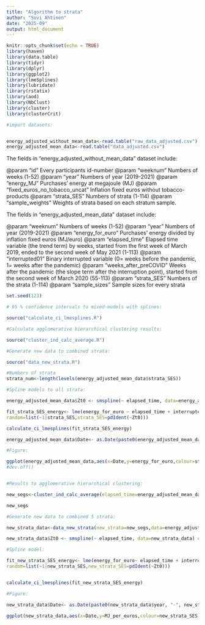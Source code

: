 ```yaml
---
title: "Algorithm to strata"
author: "Suvi Ahtinen"
date: "2025-09"
output: html_document
---
```


```r
knitr::opts_chunk$set(echo = TRUE)
library(haven)
library(data.table)
library(tidyr)
library(dplyr)
library(ggplot2)
library(lmeSplines)
library(lubridate)
library(rstatix)
library(aod)
library(NbClust)
library(cluster)
library(clusterCrit)

#import datasets:


energy_adjusted_without_mean_data<-read.table("raw_data_adjusted.csv")
energy_adjusted_mean_data<-read.table("data_adjusted.csv")


```
The fields in "energy_adjusted_without_mean_data" dataset include:

@param "id" Every participants id-number
@param "weeknum" Numbers of weeks (1-52)
@param "year" Numbers of year (2019-2021)
@param "energy_MJ" Purchases' energy at megajoule (MJ)
@param "fixed_euros_no_tobacco_uncat" Inflation fixed euros without tobacco-products
@param "strata_SES" Numbers of strata (1-114)
@param "sample_weights" Weights of strata based on each stratum sample.


The fields in "energy_adjusted_mean_data" dataset include:

@param "weeknum" Numbers of weeks (1-52)
@param "year" Numbers of year (2019-2021)
@param "energy_for_euro" Purchases' energy divided by inflation fixed euros (MJ/euro)
@param "elapsed_time" Elapsed time variable (the trend term) by weeks, started from the first week of March 2019, ended to the second week of May 2021 (1-113)
@param "interrupted01" Binary interrupted variable (0= weeks before the pandemic, 1= weeks after the pandemic)
@param "weeks_after_preCOVID" Weeks after the pandemic (the slope term after the interruption point), started from the second week of March 2020 (55-113)
@param "strata_SES" Numbers of the strata (1-114)
@param "sample_sizes" Sample sizes for every strata  


```r

set.seed(123)

# 95 % confidence intervals to mixed-models with splines:

source("calculate_ci_lmesplines.R")

#Calculate agglomerative hierarchical clustering results:

source("cluster_ind_calc_average.R")

#Generate new data to combined strata:  

source("data_new_strata.R")

#Numbers of strata
strata_num<-length(levels(energy_adjusted_mean_data$strata_SES))

#Spline models to all strata:

energy_adjusted_mean_data$Zt0 <- smspline(~ elapsed_time, data=energy_adjusted_mean_data) #smoothing splines

fit_strata_SES_energy<- lme(energy_for_euro ~ elapsed_time + interrupted01 + weeks_after_preCOVID + elapsed_time:strata_SES + interrupted01:strata_SES + weeks_after_preCOVID:strata_SES, data=energy_adjusted_mean_data,
random=list(~1|strata_SES,strata_SES=pdIdent(~Zt0)))

calculate_ci_lmesplines(fit_strata_SES_energy)

energy_adjusted_mean_data$Date<- as.Date(paste0(energy_adjusted_mean_data$year, "-", energy_adjusted_mean_data$weeknum, "-", 7), format = "%Y-%U-%u")

#Figure:

ggplot(energy_adjusted_mean_data,aes(x=Date,y=energy_for_euro,colour=strata_SES)) + geom_line(aes(y = fitted(fit_strata_SES_energy))) + labs(y="Weekly means of energy per used euros (MJ/e)",x="Time (month/year)",colour="Strata") + theme_bw() + scale_x_date(limits=c(as.Date("2019-03-03"),as.Date("2021-05-07")),date_labels = "%m/%Y",date_breaks="3 months") + geom_vline(xintercept=as.Date("2020-03-16"),linetype="dashed") 
#dev.off()


#Results to agglomerative hierarchical clustering:

new_segs<-cluster_ind_calc_average(elapsed_time=energy_adjusted_mean_data$elapsed_time,strata=energy_adjusted_mean_data$strata_SES,fit_model=fitted(fit_strata_SES_energy),strata_num=strata_num, samples=energy_adjusted_mean_data$sample_sizes)

new_segs

#Generate new data to combined 5 strata:

new_strata_data<-data_new_strata(new_strata=new_segs,data=energy_adjusted_without_mean_data, strata_number=5)

new_strata_data$Zt0 <- smspline(~ elapsed_time, data=new_strata_data) #smoothing splines

#Spline model:

fit_new_strata_SES_energy<- lme(energy_for_euro~ elapsed_time + interrupted01 + weeks_after_preCOVID+ elapsed_time:new_strata_SES+ interrupted01:new_strata_SES + weeks_after_preCOVID:new_strata_SES, data=new_strata_data,
random=list(~1|new_strata_SES,new_strata_SES=pdIdent(~Zt0)))


calculate_ci_lmesplines(fit_new_strata_SES_energy)

#Figure:

new_strata_data$Date<- as.Date(paste0(new_strata_data$year, "-", new_strata_data$weeknum, "-", 7), format = "%Y-%U-%u")

ggplot(new_strata_data,aes(x=Date,y=MJ_per_euros,colour=new_strata_SES)) + geom_point() + geom_line(aes(y = fitted(fit_new_strata_SES_energy))) + labs(y="Energy-for-euro (MJ/€)",x="Time (month/year)",colour="Algorithmically combinated strata") + theme_bw() + scale_x_date(limits=c(as.Date("2019-03-03"),as.Date("2021-05-07")),date_labels = "%m/%Y",date_breaks="3 months",date_minor_breaks = "1 week") + scale_colour_manual(values=cbbPalette) + geom_vline(xintercept=as.Date("2020-03-16"),linetype="dashed") 



```